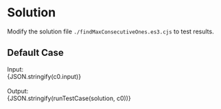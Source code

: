 


<Meta title="Data Structure/Array/1D/Easy/[485] Max Consecutive Ones/Solution/Javascript" />

# Solution

Modify the solution file `./findMaxConsecutiveOnes.es3.cjs` to test results.

## Default Case

<Canvas withSource="open">
  <Story name="Case 0" parameters={{ docs: { source: { code } } }}>
    <div>
      <div>Input: </div>
      <div>{JSON.stringify(c0.input)}</div>
    </div>
    <br />
    <div>
      <div>Output: </div>
      <div>{JSON.stringify(runTestCase(solution, c0))}</div>
    </div>
  </Story>
</Canvas>
